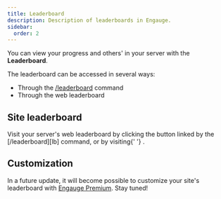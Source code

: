 ```yaml
---
title: Leaderboard
description: Description of leaderboards in Engauge.
sidebar:
  order: 2
---
```



You can view your progress and others' in your server with the **Leaderboard**.

The leaderboard can be accessed in several ways:

- Through the [/leaderboard][lb] command
- Through the web leaderboard

## Site leaderboard

<p>
  Visit your server's web leaderboard by clicking the button linked by the
  [/leaderboard][lb] command, or by visiting{' '}
  <Breadcrumbs path={['@dash', 'Server', 'Leaderboard']} />.
</p>

## Customization

In a future update, it will become possible to customize your site's leaderboard
with [Engauge Premium](/setup/premium). Stay tuned!

[lb]: /commands/leaderboard
